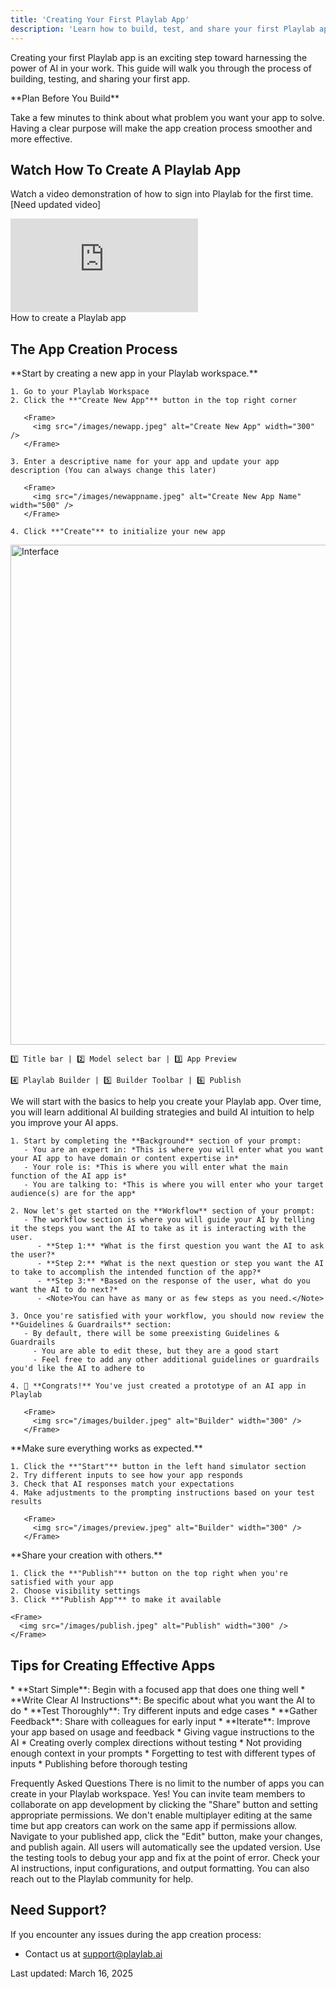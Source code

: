```yaml
---
title: 'Creating Your First Playlab App'
description: 'Learn how to build, test, and share your first Playlab app'
---
```

Creating your first Playlab app is an exciting step toward harnessing the power of AI in your work. This guide will walk you through the process of building, testing, and sharing your first app.

<Callout type="info">
  **Plan Before You Build**
  
  Take a few minutes to think about what problem you want your app to solve. Having a clear purpose will make the app creation process smoother and more effective.
</Callout>

## <Icon icon="video" size="24" className="inline-block align-text-bottom" /> Watch How To Create A Playlab App

Watch a video demonstration of how to sign into Playlab for the first time. [Need updated video]

<Frame>
  <iframe 
    src="https://www.loom.com/embed/d2de485fd555403ba59650ae4fb3ea5f?sid=be6fd7c5-3172-4110-8128-01cedc0ba6a7" 
    frameborder="0" 
    webkitallowfullscreen 
    mozallowfullscreen 
    allowfullscreen 
    style={{ width: "100%", height: "400px" }}
  ></iframe>
  <figcaption>How to create a Playlab app</figcaption>
</Frame>

## <Icon icon="flask-outline" size="24" className="inline-block align-text-bottom" /> The App Creation Process

<Steps>
  <Step title="Create a New Playlab App">
    **Start by creating a new app in your Playlab workspace.**
    
    1. Go to your Playlab Workspace
    2. Click the **"Create New App"** button in the top right corner
       
       <Frame>
         <img src="/images/newapp.jpeg" alt="Create New App" width="300" />
       </Frame>
       
    3. Enter a descriptive name for your app and update your app description (You can always change this later)
       
       <Frame>
         <img src="/images/newappname.jpeg" alt="Create New App Name" width="500" />
       </Frame>
       
    4. Click **"Create"** to initialize your new app
  </Step>

  <Step title="Explore the Playlab Interface">
    <Frame>
      <img src="/images/interface.jpeg" alt="Interface" width="800" />
    </Frame>
    
    1️⃣ Title bar | 2️⃣ Model select bar | 3️⃣ App Preview 

    4️⃣ Playlab Builder | 5️⃣ Builder Toolbar | 6️⃣ Publish
  </Step>

  <Step title="Write Your AI Instructions">
    We will start with the basics to help you create your Playlab app. Over time, you will learn additional AI building strategies and build AI intuition to help you improve your AI apps.
    
    1. Start by completing the **Background** section of your prompt:
       - You are an expert in: *This is where you will enter what you want your AI app to have domain or content expertise in* 
       - Your role is: *This is where you will enter what the main function of the AI app is*
       - You are talking to: *This is where you will enter who your target audience(s) are for the app*
    
    2. Now let's get started on the **Workflow** section of your prompt:
       - The workflow section is where you will guide your AI by telling it the steps you want the AI to take as it is interacting with the user.
          - **Step 1:** *What is the first question you want the AI to ask the user?*
          - **Step 2:** *What is the next question or step you want the AI to take to accomplish the intended function of the app?*
          - **Step 3:** *Based on the response of the user, what do you want the AI to do next?*
          - <Note>You can have as many or as few steps as you need.</Note>
    
    3. Once you're satisfied with your workflow, you should now review the **Guidelines & Guardrails** section:
       - By default, there will be some preexisting Guidelines & Guardrails
         - You are able to edit these, but they are a good start
         - Feel free to add any other additional guidelines or guardrails you'd like the AI to adhere to
    
    4. 🎉 **Congrats!** You've just created a prototype of an AI app in Playlab
       
       <Frame>
         <img src="/images/builder.jpeg" alt="Builder" width="300" />
       </Frame>
  </Step>

  <Step title="Test Your App">
    **Make sure everything works as expected.**
    
    1. Click the **"Start"** button in the left hand simulator section
    2. Try different inputs to see how your app responds
    3. Check that AI responses match your expectations
    4. Make adjustments to the prompting instructions based on your test results
       
       <Frame>
         <img src="/images/preview.jpeg" alt="Builder" width="300" />
       </Frame>
  </Step>

  <Step title="Publish Your Playlab App">
    **Share your creation with others.**
    
    1. Click the **"Publish"** button on the top right when you're satisfied with your app
    2. Choose visibility settings
    3. Click **"Publish App"** to make it available
    
    <Frame>
      <img src="/images/publish.jpeg" alt="Publish" width="300" />
    </Frame>
  </Step>
</Steps>

## <Icon icon="lightbulb-on" size="24" className="inline-block align-text-bottom" /> Tips for Creating Effective Apps

<Tabs>
  <Tab title="Best Practices">
    * **Start Simple**: Begin with a focused app that does one thing well
    * **Write Clear AI Instructions**: Be specific about what you want the AI to do
    * **Test Thoroughly**: Try different inputs and edge cases
    * **Gather Feedback**: Share with colleagues for early input
    * **Iterate**: Improve your app based on usage and feedback
  </Tab>
  
  <Tab title="Common Pitfalls">
    * Giving vague instructions to the AI
    * Creating overly complex directions without testing
    * Not providing enough context in your prompts
    * Forgetting to test with different types of inputs
    * Publishing before thorough testing
  </Tab>
</Tabs>

<Icon icon="bullhorn" size="24" className="inline-block align-text-bottom" /> Frequently Asked Questions
<Accordion title="How many apps can I create?">
  There is no limit to the number of apps you can create in your Playlab workspace.
</Accordion>
<Accordion title="Can I collaborate with others on an app?">
  Yes! You can invite team members to collaborate on app development by clicking the "Share" button and setting appropriate permissions. We don't enable multiplayer editing at the same time but app creators can work on the same app if permissions allow.
</Accordion>
<Accordion title="How do I update my app after publishing?">
  Navigate to your published app, click the "Edit" button, make your changes, and publish again. All users will automatically see the updated version.
</Accordion>
<Accordion title="What if my app doesn't work as expected?">
  Use the testing tools to debug your app and fix at the point of error. Check your AI instructions, input configurations, and output formatting. You can also reach out to the Playlab community for help.
</Accordion>

## <Icon icon="bullhorn" size="24" className="inline-block align-text-bottom" /> Need Support?

If you encounter any issues during the app creation process:
* Contact us at [support@playlab.ai](mailto:support@playlab.ai)

Last updated: March 16, 2025